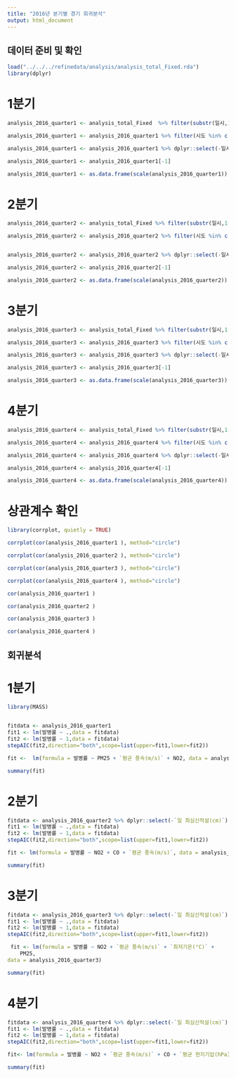 ```yaml
---
title: "2016년 분기별 경기 회귀분석"
output: html_document
---
```


## 데이터 준비 및 확인

```r

load("../../../refinedata/analysis/analysis_total_Fixed.rda")
library(dplyr)


```

# 1분기

```r

analysis_2016_quarter1 <- analysis_total_Fixed  %>% filter(substr(일시,1,7)=='2016-01'|substr(일시,1,7)=='2016-02')

analysis_2016_quarter1 <- analysis_2016_quarter1 %>% filter(시도 %in% c("경기")) 

analysis_2016_quarter1 <- analysis_2016_quarter1 %>% dplyr::select(-일시,-시도,-년도,-인구수,-`최다풍향(16방위)`,-발생건수)

analysis_2016_quarter1 <- analysis_2016_quarter1[-1]

analysis_2016_quarter1 <- as.data.frame(scale(analysis_2016_quarter1))


```

# 2분기

```r

analysis_2016_quarter2 <- analysis_total_Fixed %>% filter(substr(일시,1,7)=='2016-03'|substr(일시,1,7)=='2016-04'|substr(일시,1,7)=='2016-05')

analysis_2016_quarter2 <- analysis_2016_quarter2 %>% filter(시도 %in% c("경기")) 


analysis_2016_quarter2 <- analysis_2016_quarter2 %>% dplyr::select(-일시,-시도,-년도,-인구수,-`최다풍향(16방위)`,-발생건수)

analysis_2016_quarter2 <- analysis_2016_quarter2[-1]

analysis_2016_quarter2 <- as.data.frame(scale(analysis_2016_quarter2))

```

# 3분기

```r

analysis_2016_quarter3 <- analysis_total_Fixed %>% filter(substr(일시,1,7)=='2016-06'|substr(일시,1,7)=='2016-07'|substr(일시,1,7)=='2016-08')

analysis_2016_quarter3 <- analysis_2016_quarter3 %>% filter(시도 %in% c("경기"))

analysis_2016_quarter3 <- analysis_2016_quarter3 %>% dplyr::select(-일시,-시도,-년도,-인구수,-`최다풍향(16방위)`,-발생건수)

analysis_2016_quarter3 <- analysis_2016_quarter3[-1]

analysis_2016_quarter3 <- as.data.frame(scale(analysis_2016_quarter3))

```

# 4분기

```r

analysis_2016_quarter4 <- analysis_total_Fixed %>% filter(substr(일시,1,7)=='2016-09'|substr(일시,1,7)=='2016-10'|substr(일시,1,7)=='2016-11')

analysis_2016_quarter4 <- analysis_2016_quarter4 %>% filter(시도 %in% c("경기")) 

analysis_2016_quarter4 <- analysis_2016_quarter4 %>% dplyr::select(-일시,-시도,-년도,-인구수,-`최다풍향(16방위)`,-발생건수)

analysis_2016_quarter4 <- analysis_2016_quarter4[-1]

analysis_2016_quarter4 <- as.data.frame(scale(analysis_2016_quarter4))

```

# 상관계수 확인

```r

library(corrplot, quietly = TRUE)

corrplot(cor(analysis_2016_quarter1 ), method="circle")

```


```r
corrplot(cor(analysis_2016_quarter2 ), method="circle")

```


```r
corrplot(cor(analysis_2016_quarter3 ), method="circle")

```


```r
corrplot(cor(analysis_2016_quarter4 ), method="circle")

```

```r
cor(analysis_2016_quarter1 )

```


```r
cor(analysis_2016_quarter2 )

```

```r
cor(analysis_2016_quarter3 )

```

```r
cor(analysis_2016_quarter4 )

```

## 회귀분석

# 1분기

```r

library(MASS)


fitdata <- analysis_2016_quarter1
fit1 <- lm(발병률 ~ .,data = fitdata)
fit2 <- lm(발병률 ~ 1,data = fitdata)
stepAIC(fit2,direction="both",scope=list(upper=fit1,lower=fit2))

```

```r
fit <-  lm(formula = 발병률 ~ PM25 + `평균 풍속(m/s)` + NO2, data = analysis_2016_quarter1)

summary(fit)

```

# 2분기

```r
fitdata <- analysis_2016_quarter2 %>% dplyr::select(-`일 최심신적설(cm)`)
fit1 <- lm(발병률 ~ .,data = fitdata)
fit2 <- lm(발병률 ~ 1,data = fitdata)
stepAIC(fit2,direction="both",scope=list(upper=fit1,lower=fit2))

```

```r
fit <- lm(formula = 발병률 ~ NO2 + CO + `평균 풍속(m/s)`, data = analysis_2016_quarter2)

summary(fit)

```

# 3분기

```r
fitdata <- analysis_2016_quarter3 %>% dplyr::select(-`일 최심신적설(cm)`)
fit1 <- lm(발병률 ~ .,data = fitdata)
fit2 <- lm(발병률 ~ 1,data = fitdata)
stepAIC(fit2,direction="both",scope=list(upper=fit1,lower=fit2))

```

```r
 fit <- lm(formula = 발병률 ~ NO2 + `평균 풍속(m/s)` + `최저기온(°C)` + 
    PM25, 
data = analysis_2016_quarter3)

summary(fit)

```

# 4분기

```r
fitdata <- analysis_2016_quarter4 %>% dplyr::select(-`일 최심신적설(cm)`)
fit1 <- lm(발병률 ~ .,data = fitdata)
fit2 <- lm(발병률 ~ 1,data = fitdata)
stepAIC(fit2,direction="both",scope=list(upper=fit1,lower=fit2))

```

```r
fit<- lm(formula = 발병률 ~ NO2 + `평균 풍속(m/s)` + CO + `평균 현지기압(hPa)`, data =analysis_2016_quarter4)

summary(fit)

```